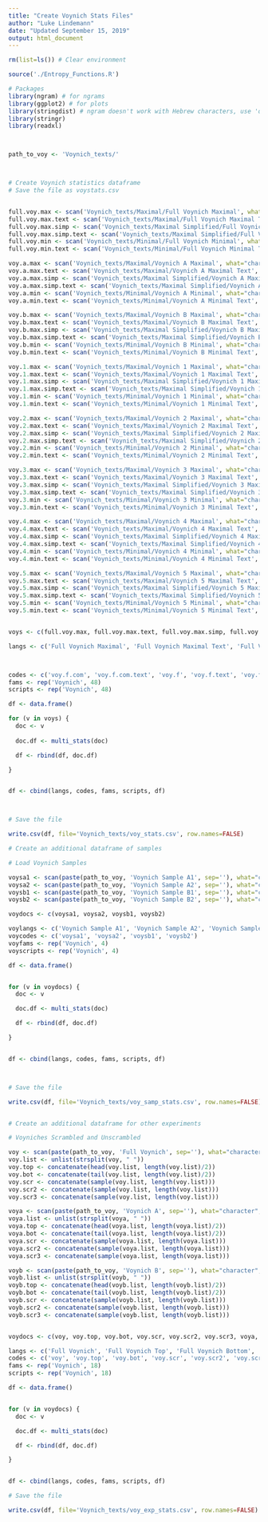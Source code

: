 ```yaml
---
title: "Create Voynich Stats Files"
author: "Luke Lindemann"
date: "Updated September 15, 2019"
output: html_document
---
```

```r
rm(list=ls()) # Clear environment

source('./Entropy_Functions.R')

# Packages
library(ngram) # for ngrams
library(ggplot2) # for plots
library(stringdist) # ngram doesn't work with Hebrew characters, use 'qgrams'
library(stringr)
library(readxl)



path_to_voy <- 'Voynich_texts/'




```


```r



# Create Voynich statistics dataframe
# Save the file as voystats.csv


full.voy.max <- scan('Voynich_texts/Maximal/Full Voynich Maximal', what="character", sep="\n", comment.char = "#")
full.voy.max.text <- scan('Voynich_texts/Maximal/Full Voynich Maximal Text', what="character", sep="\n", comment.char = "#")
full.voy.max.simp <- scan('Voynich_texts/Maximal Simplified/Full Voynich Maximal Simplified', what="character", sep="\n", comment.char = "#")
full.voy.max.simp.text <- scan('Voynich_texts/Maximal Simplified/Full Voynich Maximal Simplified Text', what="character", sep="\n", comment.char = "#")
full.voy.min <- scan('Voynich_texts/Minimal/Full Voynich Minimal', what="character", sep="\n", comment.char = "#")
full.voy.min.text <- scan('Voynich_texts/Minimal/Full Voynich Minimal Text', what="character", sep="\n", comment.char = "#")

voy.a.max <- scan('Voynich_texts/Maximal/Voynich A Maximal', what="character", sep="\n", comment.char = "#")
voy.a.max.text <- scan('Voynich_texts/Maximal/Voynich A Maximal Text', what="character", sep="\n", comment.char = "#")
voy.a.max.simp <- scan('Voynich_texts/Maximal Simplified/Voynich A Maximal Simplified', what="character", sep="\n", comment.char = "#")
voy.a.max.simp.text <- scan('Voynich_texts/Maximal Simplified/Voynich A Maximal Simplified Text', what="character", sep="\n", comment.char = "#")
voy.a.min <- scan('Voynich_texts/Minimal/Voynich A Minimal', what="character", sep="\n", comment.char = "#")
voy.a.min.text <- scan('Voynich_texts/Minimal/Voynich A Minimal Text', what="character", sep="\n", comment.char = "#")

voy.b.max <- scan('Voynich_texts/Maximal/Voynich B Maximal', what="character", sep="\n", comment.char = "#")
voy.b.max.text <- scan('Voynich_texts/Maximal/Voynich B Maximal Text', what="character", sep="\n", comment.char = "#")
voy.b.max.simp <- scan('Voynich_texts/Maximal Simplified/Voynich B Maximal Simplified', what="character", sep="\n", comment.char = "#")
voy.b.max.simp.text <- scan('Voynich_texts/Maximal Simplified/Voynich B Maximal Simplified Text', what="character", sep="\n", comment.char = "#")
voy.b.min <- scan('Voynich_texts/Minimal/Voynich B Minimal', what="character", sep="\n", comment.char = "#")
voy.b.min.text <- scan('Voynich_texts/Minimal/Voynich B Minimal Text', what="character", sep="\n", comment.char = "#")

voy.1.max <- scan('Voynich_texts/Maximal/Voynich 1 Maximal', what="character", sep="\n", comment.char = "#")
voy.1.max.text <- scan('Voynich_texts/Maximal/Voynich 1 Maximal Text', what="character", sep="\n", comment.char = "#")
voy.1.max.simp <- scan('Voynich_texts/Maximal Simplified/Voynich 1 Maximal Simplified', what="character", sep="\n", comment.char = "#")
voy.1.max.simp.text <- scan('Voynich_texts/Maximal Simplified/Voynich 1 Maximal Simplified Text', what="character", sep="\n", comment.char = "#")
voy.1.min <- scan('Voynich_texts/Minimal/Voynich 1 Minimal', what="character", sep="\n", comment.char = "#")
voy.1.min.text <- scan('Voynich_texts/Minimal/Voynich 1 Minimal Text', what="character", sep="\n", comment.char = "#")

voy.2.max <- scan('Voynich_texts/Maximal/Voynich 2 Maximal', what="character", sep="\n", comment.char = "#")
voy.2.max.text <- scan('Voynich_texts/Maximal/Voynich 2 Maximal Text', what="character", sep="\n", comment.char = "#")
voy.2.max.simp <- scan('Voynich_texts/Maximal Simplified/Voynich 2 Maximal Simplified', what="character", sep="\n", comment.char = "#")
voy.2.max.simp.text <- scan('Voynich_texts/Maximal Simplified/Voynich 2 Maximal Simplified Text', what="character", sep="\n", comment.char = "#")
voy.2.min <- scan('Voynich_texts/Minimal/Voynich 2 Minimal', what="character", sep="\n", comment.char = "#")
voy.2.min.text <- scan('Voynich_texts/Minimal/Voynich 2 Minimal Text', what="character", sep="\n", comment.char = "#")

voy.3.max <- scan('Voynich_texts/Maximal/Voynich 3 Maximal', what="character", sep="\n", comment.char = "#")
voy.3.max.text <- scan('Voynich_texts/Maximal/Voynich 3 Maximal Text', what="character", sep="\n", comment.char = "#")
voy.3.max.simp <- scan('Voynich_texts/Maximal Simplified/Voynich 3 Maximal Simplified', what="character", sep="\n", comment.char = "#")
voy.3.max.simp.text <- scan('Voynich_texts/Maximal Simplified/Voynich 3 Maximal Simplified Text', what="character", sep="\n", comment.char = "#")
voy.3.min <- scan('Voynich_texts/Minimal/Voynich 3 Minimal', what="character", sep="\n", comment.char = "#")
voy.3.min.text <- scan('Voynich_texts/Minimal/Voynich 3 Minimal Text', what="character", sep="\n", comment.char = "#")

voy.4.max <- scan('Voynich_texts/Maximal/Voynich 4 Maximal', what="character", sep="\n", comment.char = "#")
voy.4.max.text <- scan('Voynich_texts/Maximal/Voynich 4 Maximal Text', what="character", sep="\n", comment.char = "#")
voy.4.max.simp <- scan('Voynich_texts/Maximal Simplified/Voynich 4 Maximal Simplified', what="character", sep="\n", comment.char = "#")
voy.4.max.simp.text <- scan('Voynich_texts/Maximal Simplified/Voynich 4 Maximal Simplified Text', what="character", sep="\n", comment.char = "#")
voy.4.min <- scan('Voynich_texts/Minimal/Voynich 4 Minimal', what="character", sep="\n", comment.char = "#")
voy.4.min.text <- scan('Voynich_texts/Minimal/Voynich 4 Minimal Text', what="character", sep="\n", comment.char = "#")

voy.5.max <- scan('Voynich_texts/Maximal/Voynich 5 Maximal', what="character", sep="\n", comment.char = "#")
voy.5.max.text <- scan('Voynich_texts/Maximal/Voynich 5 Maximal Text', what="character", sep="\n", comment.char = "#")
voy.5.max.simp <- scan('Voynich_texts/Maximal Simplified/Voynich 5 Maximal Simplified', what="character", sep="\n", comment.char = "#")
voy.5.max.simp.text <- scan('Voynich_texts/Maximal Simplified/Voynich 5 Maximal Simplified Text', what="character", sep="\n", comment.char = "#")
voy.5.min <- scan('Voynich_texts/Minimal/Voynich 5 Minimal', what="character", sep="\n", comment.char = "#")
voy.5.min.text <- scan('Voynich_texts/Minimal/Voynich 5 Minimal Text', what="character", sep="\n", comment.char = "#")


voys <- c(full.voy.max, full.voy.max.text, full.voy.max.simp, full.voy.max.simp.text, full.voy.min, full.voy.min.text, voy.a.max, voy.a.max.text, voy.a.max.simp, voy.a.max.simp.text, voy.a.min, voy.a.min.text, voy.b.max, voy.b.max.text, voy.b.max.simp, voy.b.max.simp.text, voy.b.min, voy.b.min.text, voy.1.max, voy.1.max.text, voy.1.max.simp, voy.1.max.simp.text, voy.1.min, voy.1.min.text, voy.2.max, voy.2.max.text, voy.2.max.simp, voy.2.max.simp.text, voy.2.min, voy.2.min.text, voy.3.max, voy.3.max.text, voy.3.max.simp, voy.3.max.simp.text, voy.3.min, voy.3.min.text, voy.4.max, voy.4.max.text, voy.4.max.simp, voy.4.max.simp.text, voy.4.min, voy.4.min.text, voy.5.max, voy.5.max.text, voy.5.max.simp, voy.5.max.simp.text, voy.5.min, voy.5.min.text)

langs <- c('Full Voynich Maximal', 'Full Voynich Maximal Text', 'Full Voynich Maximal Simplified', 'Full Voynich Maximal Simplified Text', 'Full Voynich Minimal', 'Full Voynich Minimal Text', 'Voynich A Maximal', 'Voynich A Maximal Text', 'Voynich A Maximal Simplified', 'Voynich A Maximal Simplified Text', 'Voynich A Minimal', 'Voynich A Minimal Text', 'Voynich B Maximal', 'Voynich B Maximal Text', 'Voynich B Maximal Simplified', 'Voynich B Maximal Simplified Text', 'Voynich B Minimal', 'Voynich B Minimal Text', 'Voynich 1 Maximal', 'Voynich 1 Maximal Text', 'Voynich 1 Maximal Simplified', 'Voynich 1 Maximal Simplified Text', 'Voynich 1 Minimal', 'Voynich 1 Minimal Text', 'Voynich 2 Maximal', 'Voynich 2 Maximal Text', 'Voynich 2 Maximal Simplified', 'Voynich 2 Maximal Simplified Text', 'Voynich 2 Minimal', 'Voynich 2 Minimal Text', 'Voynich 3 Maximal', 'Voynich 3 Maximal Text', 'Voynich 3 Maximal Simplified', 'Voynich 3 Maximal Simplified Text', 'Voynich 3 Minimal', 'Voynich 3 Minimal Text', 'Voynich 4 Maximal', 'Voynich 4 Maximal Text', 'Voynich 4 Maximal Simplified', 'Voynich 4 Maximal Simplified Text', 'Voynich 4 Minimal', 'Voynich 4 Minimal Text', 'Voynich 5 Maximal', 'Voynich 5 Maximal Text', 'Voynich 5 Maximal Simplified', 'Voynich 5 Maximal Simplified Text', 'Voynich 5 Minimal', 'Voynich 5 Minimal Text')



codes <- c('voy.f.com', 'voy.f.com.text', 'voy.f', 'voy.f.text', 'voy.f.min', 'voy.f.min.text', 'voy.a.com', 'voy.a.com.text', 'voy.a', 'voy.a.text', 'voy.a.min', 'voy.a.min.text', 'voy.b.com', 'voy.b.com.text', 'voy.b', 'voy.b.text', 'voy.b.min', 'voy.b.min.text', 'voy.1.com', 'voy.1.com.text', 'voy.1', 'voy.1.text', 'voy.1.min', 'voy.1.min.text', 'voy.2.com', 'voy.2.com.text', 'voy.2', 'voy.2.text', 'voy.2.min', 'voy.2.min.text', 'voy.3.com', 'voy.3.com.text', 'voy.3', 'voy.3.text', 'voy.3.min', 'voy.3.min.text', 'voy.4.com', 'voy.4.com.text', 'voy.4', 'voy.4.text', 'voy.4.min', 'voy.4.min.text', 'voy.5.com', 'voy.5.com.text', 'voy.5', 'voy.5.text', 'voy.5.min', 'voy.5.min.text')
fams <- rep('Voynich', 48)
scripts <- rep('Voynich', 48)

df <- data.frame()

for (v in voys) {
  doc <- v
  
  doc.df <- multi_stats(doc)

  df <- rbind(df, doc.df)

}


df <- cbind(langs, codes, fams, scripts, df)



# Save the file

write.csv(df, file='Voynich_texts/voy_stats.csv', row.names=FALSE)


```


```r

# Create an additional dataframe of samples

# Load Voynich Samples

voysa1 <- scan(paste(path_to_voy, 'Voynich Sample A1', sep=''), what="character", sep="\n", comment.char = "#")
voysa2 <- scan(paste(path_to_voy, 'Voynich Sample A2', sep=''), what="character", sep="\n", comment.char = "#")
voysb1 <- scan(paste(path_to_voy, 'Voynich Sample B1', sep=''), what="character", sep="\n", comment.char = "#")
voysb2 <- scan(paste(path_to_voy, 'Voynich Sample B2', sep=''), what="character", sep="\n", comment.char = "#")

voydocs <- c(voysa1, voysa2, voysb1, voysb2)

voylangs <- c('Voynich Sample A1', 'Voynich Sample A2', 'Voynich Sample B1', 'Voynich Sample B2')
voycodes <- c('voysa1', 'voysa2', 'voysb1', 'voysb2')
voyfams <- rep('Voynich', 4)
voyscripts <- rep('Voynich', 4)

df <- data.frame()


for (v in voydocs) {
  doc <- v

  doc.df <- multi_stats(doc)

  df <- rbind(df, doc.df)

}


df <- cbind(langs, codes, fams, scripts, df)



# Save the file

write.csv(df, file='Voynich_texts/voy_samp_stats.csv', row.names=FALSE)



```


```r


# Create an additional dataframe for other experiments

# Voyniches Scrambled and Unscrambled

voy <- scan(paste(path_to_voy, 'Full Voynich', sep=''), what="character", sep="\n", comment.char = "#")
voy.list <- unlist(strsplit(voy, " "))
voy.top <- concatenate(head(voy.list, length(voy.list)/2))
voy.bot <- concatenate(tail(voy.list, length(voy.list)/2))
voy.scr <- concatenate(sample(voy.list, length(voy.list)))
voy.scr2 <- concatenate(sample(voy.list, length(voy.list)))
voy.scr3 <- concatenate(sample(voy.list, length(voy.list)))

voya <- scan(paste(path_to_voy, 'Voynich A', sep=''), what="character", sep="\n", comment.char = "#")
voya.list <- unlist(strsplit(voya, " "))
voya.top <- concatenate(head(voya.list, length(voya.list)/2))
voya.bot <- concatenate(tail(voya.list, length(voya.list)/2))
voya.scr <- concatenate(sample(voya.list, length(voya.list)))
voya.scr2 <- concatenate(sample(voya.list, length(voya.list)))
voya.scr3 <- concatenate(sample(voya.list, length(voya.list)))

voyb <- scan(paste(path_to_voy, 'Voynich B', sep=''), what="character", sep="\n", comment.char = "#")
voyb.list <- unlist(strsplit(voyb, " "))
voyb.top <- concatenate(head(voyb.list, length(voyb.list)/2))
voyb.bot <- concatenate(tail(voyb.list, length(voyb.list)/2))
voyb.scr <- concatenate(sample(voyb.list, length(voyb.list)))
voyb.scr2 <- concatenate(sample(voyb.list, length(voyb.list)))
voyb.scr3 <- concatenate(sample(voyb.list, length(voyb.list)))


voydocs <- c(voy, voy.top, voy.bot, voy.scr, voy.scr2, voy.scr3, voya, voya.top, voya.bot, voya.scr, voya.scr2, voya.scr3, voyb, voyb.top, voyb.bot, voyb.scr, voyb.scr2, voyb.scr3)

langs <- c('Full Voynich', 'Full Voynich Top', 'Full Voynich Bottom', 'Full Voynich Scrambled', 'Full Voynich Scrambled2', 'Full Voynich Scrambled3', 'Voynich A', 'Voynich A Top', 'Voynich A Bottom', 'Voynich A Scrambled', 'Voynich A Scrambled2', 'Voynich A Scrambled3', 'Voynich B', 'Voynich B Top', 'Voynich B Bottom', 'Voynich B Scrambled', 'Voynich B Scrambled2', 'Voynich B Scrambled3')
codes <- c('voy', 'voy.top', 'voy.bot', 'voy.scr', 'voy.scr2', 'voy.scr3', 'voya', 'voya.top', 'voya.bot', 'voya.scr', 'voya.scr2', 'voya.scr3', 'voyb', 'voyb.top', 'voyb.bot', 'voyb.scr', 'voyb.scr2', 'voyb.scr3')
fams <- rep('Voynich', 18)
scripts <- rep('Voynich', 18)

df <- data.frame()


for (v in voydocs) {
  doc <- v

  doc.df <- multi_stats(doc)

  df <- rbind(df, doc.df)

}


df <- cbind(langs, codes, fams, scripts, df)

# Save the file

write.csv(df, file='Voynich_texts/voy_exp_stats.csv', row.names=FALSE)



```

